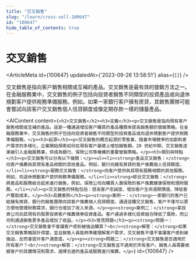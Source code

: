 ```yaml
---
title: "交叉銷售"
slug: "/learn/cross-sell-100647"
id: "100647"
hide_table_of_contents: true
---
```



# 交叉銷售

<ArticleMeta id={100647} updatedAt={'2023-09-26 13:58:51'} alias={`[]`} />
<div className='border-solid border-b border-t-0 my-4 border-[var(--ifm-color-gray-300)]' />

交叉銷售是指向客户銷售相關或互補的產品。交叉銷售是最有效的營銷方法之一。在金融服務業中，交叉銷售的例子包括向投資者銷售不同類型的投資產品或向退休規劃客户提供税務準備服務。例如，如果一家銀行客户擁有房貸，其銷售團隊可能會嘗試向該客户交叉銷售個人信貸額度或像定期存款一樣的儲蓄產品。

<AIContent content={`<h2>交叉銷售</h2><h3>定義</h3><p>交叉銷售是指向現有客户銷售相關或互補的產品。這是一種通過增加客户購買的產品種類來提高銷售額的營銷策略。在金融服務業中，交叉銷售的例子包括向投資者銷售不同類型的投資產品或向退休規劃客户提供税務準備服務。</p><h3>起源</h3><p>交叉銷售的概念起源於零售業，隨着市場競爭的加劇和客户需求的多樣化，企業開始探索如何在現有客户基礎上增加銷售額。20 世紀中期，交叉銷售逐漸被引入金融服務業，併成為銀行、保險公司等機構的重要營銷策略。</p><h3>類別與特點</h3><p>交叉銷售可以分為以下幾類：</p><ul><li><strong>產品交叉銷售：</strong>向客户推薦與其現有產品相關的其他產品。例如，銀行向擁有房貸的客户推薦個人信貸額度。</li><li><strong>服務交叉銷售：</strong>向客户提供與其現有服務相關的其他服務。例如，向退休規劃客户提供税務準備服務。</li><li><strong>綜合交叉銷售：</strong>將產品和服務結合起來進行銷售。例如，保險公司向購買人壽保險的客户推薦健康保險和理財服務。</li></ul><p>交叉銷售的特點包括：提高客户忠誠度、增加客户生命週期價值、降低客户獲取成本。</p><h3>具體案例</h3><p><strong>案例一：</strong>一家銀行的客户已經擁有房貸，銀行的銷售團隊向該客户推薦個人信貸額度。通過這種交叉銷售，客户不僅可以更方便地管理財務需求，銀行也增加了收入來源。</p><p><strong>案例二：</strong>某投資公司向其現有的股票投資客户推薦債券投資產品。客户通過多樣化投資組合降低了風險，而公司則通過銷售更多產品增加了收益。</p><h3>常見問題</h3><p><strong>問題一：</strong>交叉銷售會不會讓客户感到被強迫購買？<br/><strong>解答：</strong>如果交叉銷售策略設計得當，並且銷售人員能夠準確理解客户需求，交叉銷售不僅不會讓客户感到被強迫，反而會提升客户滿意度。</p><p><strong>問題二：</strong>交叉銷售是否適用於所有客户？<br/><strong>解答：</strong>交叉銷售並不適用於所有客户。銷售人員需要根據客户的具體情況和需求，選擇合適的產品或服務進行推薦。</p>`} id={100647} />
